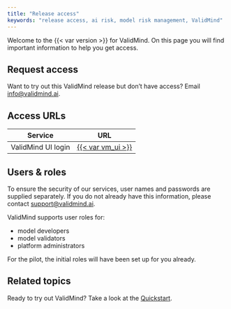 ```yaml
---
title: "Release access"
keywords: "release access, ai risk, model risk management, ValidMind"
---
```


Welcome to the {{< var version >}} for ValidMind. On this page you will find important information to help you get access.

## Request access

Want to try out this ValidMind release but don't have access? Email [info@validmind.ai](info@validmind.ai).

## Access URLs

| Service    | URL                                            |
|------------|------------------------------------------------|
| ValidMind UI login | [{{< var vm_ui >}}]({{< var vm_ui >}}) |

## Users & roles

To ensure the security of our services, user names and passwords are supplied separately. If you do not already have this information, please contact [support@validmind.ai](mailto:support@validmind.ai).

ValidMind supports user roles for: 

- model developers
- model validators
- platform administrators

For the pilot, the initial roles will have been set up for you already. 

<!---
In the future, we will allow you to [manage users and roles](manage-users-and-roles.qmd) yourself.
--->

## Related topics 

Ready to try out ValidMind? Take a look at the [Quickstart](get-started.qmd).